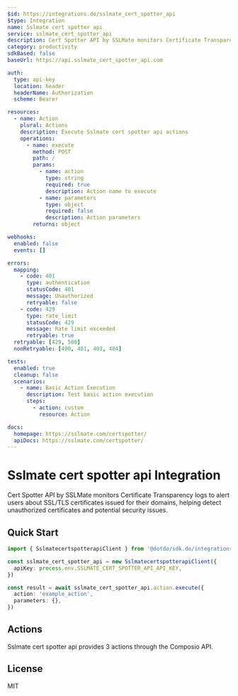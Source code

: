 ```yaml
---
$id: https://integrations.do/sslmate_cert_spotter_api
$type: Integration
name: Sslmate cert spotter api
service: sslmate_cert_spotter_api
description: Cert Spotter API by SSLMate monitors Certificate Transparency logs to alert users about SSL/TLS certificates issued for their domains, helping detect unauthorized certificates and potential security issues.
category: productivity
sdkBased: false
baseUrl: https://api.sslmate_cert_spotter_api.com

auth:
  type: api-key
  location: header
  headerName: Authorization
  scheme: Bearer

resources:
  - name: Action
    plural: Actions
    description: Execute Sslmate cert spotter api actions
    operations:
      - name: execute
        method: POST
        path: /
        params:
          - name: action
            type: string
            required: true
            description: Action name to execute
          - name: parameters
            type: object
            required: false
            description: Action parameters
        returns: object

webhooks:
  enabled: false
  events: []

errors:
  mapping:
    - code: 401
      type: authentication
      statusCode: 401
      message: Unauthorized
      retryable: false
    - code: 429
      type: rate_limit
      statusCode: 429
      message: Rate limit exceeded
      retryable: true
  retryable: [429, 500]
  nonRetryable: [400, 401, 403, 404]

tests:
  enabled: true
  cleanup: false
  scenarios:
    - name: Basic Action Execution
      description: Test basic action execution
      steps:
        - action: custom
          resource: Action

docs:
  homepage: https://sslmate.com/certspotter/
  apiDocs: https://sslmate.com/certspotter/
---
```


# Sslmate cert spotter api Integration

Cert Spotter API by SSLMate monitors Certificate Transparency logs to alert users about SSL/TLS certificates issued for their domains, helping detect unauthorized certificates and potential security issues.

## Quick Start

```typescript
import { SslmatecertspotterapiClient } from '@dotdo/sdk.do/integrations/sslmate_cert_spotter_api'

const sslmate_cert_spotter_api = new SslmatecertspotterapiClient({
  apiKey: process.env.SSLMATE_CERT_SPOTTER_API_API_KEY,
})

const result = await sslmate_cert_spotter_api.action.execute({
  action: 'example_action',
  parameters: {},
})
```

## Actions

Sslmate cert spotter api provides 3 actions through the Composio API.

## License

MIT
